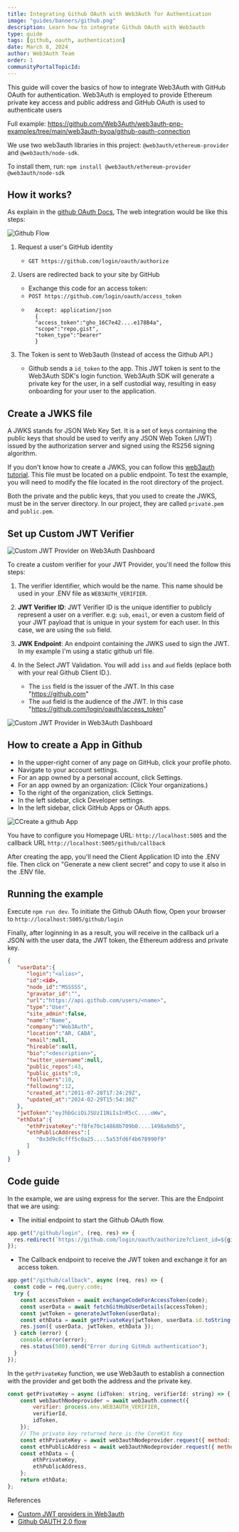 ```yaml
---
title: Integrating Github OAuth with Web3Auth for Authentication
image: "guides/banners/github.png"
description: Learn how to integrate Github OAuth with Web3auth
type: guide
tags: [github, oauth, authentication]
date: March 8, 2024
author: Web3Auth Team
order: 1
communityPortalTopicId:
---
```



<SEO
  title="Integrating Github OAuth with Web3Auth for Authentication"
  description="Learn how to integrate Github OAuth with Web3auth."
  image="https://web3auth.io/docs/guides/banners/github.png"
  slug="/guides/github-oauth"
/>

This guide will cover the basics of how to integrate Web3Auth with GitHub OAuth for authentication. Web3Auth is employed to provide Ethereum private
key access and public address and GitHub OAuth is used to authenticate users

Full example: https://github.com/Web3Auth/web3auth-pnp-examples/tree/main/web3auth-byoa/github-oauth-connection

We use two web3auth libraries in this project: `@web3auth/ethereum-provider` and `@web3auth/node-sdk`.

To install them, run: `npm install @web3auth/ethereum-provider @web3auth/node-sdk`

## How it works?

As explain in the [github OAuth Docs](https://docs.github.com/en/apps/oauth-apps/building-oauth-apps/authorizing-oauth-apps#web-application-flow), The
web integration would be like this steps:

![Github Flow](/images/oauth/github-oauth-flow.jpg)

1. Request a user's GitHub identity

   - `GET https://github.com/login/oauth/authorize`

2. Users are redirected back to your site by GitHub

   - Exchange this code for an access token:
   - `POST https://github.com/login/oauth/access_token`
   - ```
       Accept: application/json
       {
       "access_token":"gho_16C7e42....e178B4a",
       "scope":"repo,gist",
       "token_type":"bearer"
       }
     ```

3. The Token is sent to Web3auth (Instead of access the Github API.)
   - Github sends a `id_token` to the app. This JWT token is sent to the Web3Auth SDK's login function. Web3Auth SDK will generate a private key for
     the user, in a self custodial way, resulting in easy onboarding for your user to the application.

## Create a JWKS file

A JWKS stands for JSON Web Key Set. It is a set of keys containing the public keys that should be used to verify any JSON Web Token (JWT) issued by
the authorization server and signed using the RS256 signing algorithm.

If you don't know how to create a JWKS, you can follow this
[web3auth tutorial](https://web3auth.io/docs/auth-provider-setup/byo-jwt-providers#how-to-create-jwks). This file must be located on a public
endpoint. To test the example, you will need to modify the file located in the root directory of the project.

Both the private and the public keys, that you used to create the JWKS, must be in the server directory. In our project, they are called `private.pem`
and `public.pem`.

## Set up Custom JWT Verifier

![Custom JWT Provider on Web3Auth Dashboard](/images/dashboard/create-verifier-custom-jwt.png)

To create a custom verifier for your JWT Provider, you'll need the follow this steps:

1. The verifier Identifier, which would be the name. This name should be used in your .ENV file as `WEB3AUTH_VERIFIER`.

2. **JWT Verifier ID**: JWT Verifier ID is the unique identifier to publicly represent a user on a verifier. e.g: `sub`, `email`, or even a custom
   field of your JWT payload that is unique in your system for each user. In this case, we are using the `sub` field.

3. **JWK Endpoint**: An endpoint containing the JWKS used to sign the JWT. In my example I'm using a static github url file.

4. In the Select JWT Validation. You will add `iss` and `aud` fields (eplace both with your real Github Client ID.).
   - The `iss` field is the issuer of the JWT. In this case "https://github.com"
   - The `aud` field is the audience of the JWT. In this case "https://github.com/login/oauth/access_token"

![Custom JWT Provider in Web3Auth Dashboard](/images/dashboard/custom-JWT-provider-validate.png)

## How to create a App in Github

- In the upper-right corner of any page on GitHub, click your profile photo.
- Navigate to your account settings.
- For an app owned by a personal account, click Settings.
- For an app owned by an organization: (Click Your organizations.)
- To the right of the organization, click Settings.
- In the left sidebar, click Developer settings.
- In the left sidebar, click GitHub Apps or OAuth apps.

![CCreate a github App](/images/oauth/github-create-app.jpg)

You have to configure you Homepage URL: `http://localhost:5005` and the callback URL `http://localhost:5005/github/callback`

After creating the app, you'll need the Client Application ID into the .ENV file. Then click on "Generate a new client secret" and copy to use it also
in the .ENV file.

## Running the example

Execute `npm run dev`. To initiate the Github OAuth flow, Open your browser to `http://localhost:5005/github/login`

Finally, after loginning in as a result, you will receive in the callback url a JSON with the user data, the JWT token, the Ethereum address and
private key.

```json
{
   "userData":{
      "login":"<alias>",
      "id":<id>,
      "node_id":"MSSSSS",
      "gravatar_id":"",
      "url":"https://api.github.com/users/<name>",
      "type":"User",
      "site_admin":false,
      "name":"Name",
      "company":"Web3Auth",
      "location":"AR, CABA",
      "email":null,
      "hireable":null,
      "bio":"<description>",
      "twitter_username":null,
      "public_repos":43,
      "public_gists":0,
      "followers":10,
      "following":12,
      "created_at":"2011-07-28T17:24:29Z",
      "updated_at":"2024-02-29T15:54:30Z"
   },
   "jwtToken":"eyJhbGciOiJSUzI1NiIsInR5cC....oWw",
   "ethData":{
      "ethPrivateKey":"f8fe70c14868b709b0....1498a9db5",
      "ethPublicAddress":[
         "0x3d9c0cfff5c0a25....5a53fd6f4b678990f9"
      ]
   }
}
```

## Code guide

In the example, we are using express for the server. This are the Endpoint that we are using:

- The initial endpoint to start the Github OAuth flow.

```javascript
app.get("/github/login", (req, res) => {
  res.redirect(`https://github.com/login/oauth/authorize?client_id=${githubClientId}&redirect_uri=${githubRedirectUri}`);
});
```

- The Callback endpoint to receive the JWT token and exchange it for an access token.

```javascript
app.get("/github/callback", async (req, res) => {
  const code = req.query.code;
  try {
    const accessToken = await exchangeCodeForAccessToken(code);
    const userData = await fetchGitHubUserDetails(accessToken);
    const jwtToken = generateJwtToken(userData);
    const ethData = await getPrivateKey(jwtToken, userData.id.toString());
    res.json({ userData, jwtToken, ethData });
  } catch (error) {
    console.error(error);
    res.status(500).send("Error during GitHub authentication");
  }
});
```

In the `getPrivateKey` function, we use Web3auth to establish a connection with the provider and get both the address and the private key.

```javascript
const getPrivateKey = async (idToken: string, verifierId: string) => {
    const web3authNodeprovider = await web3auth.connect({
        verifier: process.env.WEB3AUTH_VERIFIER,
        verifierId,
        idToken,
    });
    // The private key returned here is the CoreKit Key
    const ethPrivateKey = await web3authNodeprovider.request({ method: "eth_private_key" });
    const ethPublicAddress = await web3authNodeprovider.request({ method: "eth_accounts" });
    const ethData = {
        ethPrivateKey,
        ethPublicAddress,
    };
    return ethData;
};
```

References

- [Custom JWT providers in Web3auth](https://web3auth.io/docs/auth-provider-setup/byo-jwt-providers)
- [Github OAUTH 2.0 flow](https://docs.github.com/en/apps/oauth-apps/building-oauth-apps/authorizing-oauth-apps#web-application-flow)
